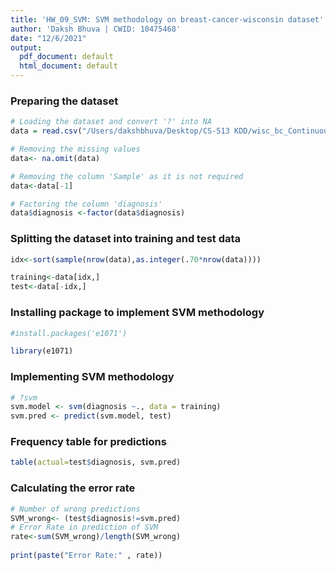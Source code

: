 ```yaml
---
title: 'HW_09_SVM: SVM methodology on breast-cancer-wisconsin dataset'
author: 'Daksh Bhuva | CWID: 10475468'
date: "12/6/2021"
output:
  pdf_document: default
  html_document: default
---
```


### Preparing the dataset
```r
# Loading the dataset and convert '?' into NA 
data = read.csv("/Users/dakshbhuva/Desktop/CS-513 KDD/wisc_bc_ContinuousVar.csv", na.strings = "?")

# Removing the missing values
data<- na.omit(data)

# Removing the column 'Sample' as it is not required
data<-data[-1]

# Factoring the column 'diagnosis'
data$diagnosis <-factor(data$diagnosis)
```

### Splitting the dataset into training and test data
```r
idx<-sort(sample(nrow(data),as.integer(.70*nrow(data))))

training<-data[idx,]
test<-data[-idx,]
```

### Installing package to implement SVM methodology 
```r
#install.packages('e1071')

library(e1071)
```

### Implementing SVM methodology
```r
# ?svm
svm.model <- svm(diagnosis ~., data = training)
svm.pred <- predict(svm.model, test) 
```

### Frequency table for predictions
```r
table(actual=test$diagnosis, svm.pred)
```

### Calculating the error rate
```r
# Number of wrong predictions
SVM_wrong<- (test$diagnosis!=svm.pred)
# Error Rate in prediction of SVM
rate<-sum(SVM_wrong)/length(SVM_wrong)
  
print(paste("Error Rate:" , rate))
```